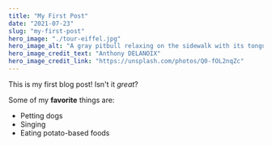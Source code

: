 ```yaml
---
title: "My First Post"
date: "2021-07-23"
slug: "my-first-post"
hero_image: "./tour-eiffel.jpg"
hero_image_alt: "A gray pitbull relaxing on the sidewalk with its tongue hanging out"
hero_image_credit_text: "Anthony DELANOIX"
hero_image_credit_link: "https://unsplash.com/photos/Q0-fOL2nqZc"
---
```


This is my first blog post! Isn't it _great_?

Some of my **favorite** things are:

- Petting dogs
- Singing
- Eating potato-based foods

